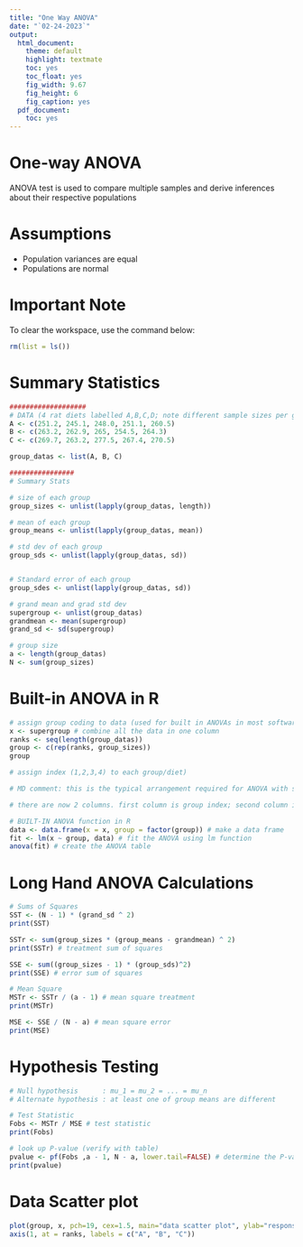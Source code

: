 ```yaml
---
title: "One Way ANOVA"
date: "`02-24-2023`"
output:
  html_document:
    theme: default
    highlight: textmate
    toc: yes
    toc_float: yes
    fig_width: 9.67
    fig_height: 6
    fig_caption: yes
  pdf_document:
    toc: yes
---
```


# One-way ANOVA

ANOVA test is used to compare multiple samples and derive inferences about their respective populations

# Assumptions

-   Population variances are equal
-   Populations are normal

# Important Note

To clear the workspace, use the command below:

```r
rm(list = ls())
```

# Summary Statistics

```r
###################
# DATA (4 rat diets labelled A,B,C,D; note different sample sizes per group)
A <- c(251.2, 245.1, 248.0, 251.1, 260.5)
B <- c(263.2, 262.9, 265, 254.5, 264.3)
C <- c(269.7, 263.2, 277.5, 267.4, 270.5)

group_datas <- list(A, B, C)

################
# Summary Stats

# size of each group
group_sizes <- unlist(lapply(group_datas, length))

# mean of each group
group_means <- unlist(lapply(group_datas, mean))

# std dev of each group
group_sds <- unlist(lapply(group_datas, sd))


# Standard error of each group
group_sdes <- unlist(lapply(group_datas, sd))

# grand mean and grad std dev
supergroup <- unlist(group_datas)
grandmean <- mean(supergroup)
grand_sd <- sd(supergroup)

# group size
a <- length(group_datas)
N <- sum(group_sizes)
```

# Built-in ANOVA in R

```r
# assign group coding to data (used for built in ANOVAs in most software)
x <- supergroup # combine all the data in one column
ranks <- seq(length(group_datas))
group <- c(rep(ranks, group_sizes))
group

# assign index (1,2,3,4) to each group/diet)

# MD comment: this is the typical arrangement required for ANOVA with statisitcal software

# there are now 2 columns. first column is group index; second column is the data

# BUILT-IN ANOVA function in R
data <- data.frame(x = x, group = factor(group)) # make a data frame
fit <- lm(x ~ group, data) # fit the ANOVA using lm function
anova(fit) # create the ANOVA table
```

# Long Hand ANOVA Calculations

```r
# Sums of Squares
SST <- (N - 1) * (grand_sd ^ 2)
print(SST)

SSTr <- sum(group_sizes * (group_means - grandmean) ^ 2)
print(SSTr) # treatment sum of squares

SSE <- sum((group_sizes - 1) * (group_sds)^2)
print(SSE) # error sum of squares

# Mean Square
MSTr <- SSTr / (a - 1) # mean square treatment
print(MSTr)

MSE <- SSE / (N - a) # mean square error
print(MSE)
```

# Hypothesis Testing

```r

# Null hypothesis      : mu_1 = mu_2 = ... = mu_n
# Alternate hypothesis : at least one of group means are different

# Test Statistic
Fobs <- MSTr / MSE # test statistic
print(Fobs)

# look up P-value (verify with table)
pvalue <- pf(Fobs ,a - 1, N - a, lower.tail=FALSE) # determine the P-value using F distribution
print(pvalue)
```

# Data Scatter plot

```r
plot(group, x, pch=19, cex=1.5, main="data scatter plot", ylab="response", xaxt='n')
axis(1, at = ranks, labels = c("A", "B", "C"))
```
